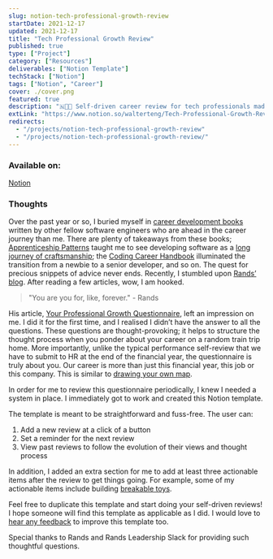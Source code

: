 ```yaml
---
slug: notion-tech-professional-growth-review
startDate: 2021-12-17
updated: 2021-12-17
title: "Tech Professional Growth Review"
published: true
type: ["Project"]
category: ["Resources"]
deliverables: ["Notion Template"]
techStack: ["Notion"]
tags: ["Notion", "Career"]
cover: ./cover.png
featured: true
description: "🇳👨‍💻 Self-driven career review for tech professionals made simple"
extLink: "https://www.notion.so/walterteng/Tech-Professional-Growth-Review-Template-966dc9bd4f4448e2a78c1d960ad16e2e"
redirects:
  - "/projects/notion-tech-professional-growth-review"
  - "/projects/notion-tech-professional-growth-review/"
---
```


<BasicImage
  src="https://res.cloudinary.com/wtkw/image/upload/v1639755844/waltertengcom/projects/notion-tech-professional-growth-review/cover_lazsim.png"
  alt="cover"
/>

### Available on:

[Notion](https://www.notion.so/walterteng/Tech-Professional-Growth-Review-Template-966dc9bd4f4448e2a78c1d960ad16e2e)

### Thoughts

Over the past year or so, I buried myself in [career development books](/swe-books-takeaway) written by other fellow software engineers who are ahead in the career journey than me. There are plenty of takeaways from these books; [Apprenticeship Patterns](/apprenticeship-patterns) taught me to see developing software as a [long journey of craftsmanship](/apprenticeship-patterns); the [Coding Career Handbook](/coding-career-handbook) illuminated the transition from a newbie to a senior developer, and so on. The quest for precious snippets of advice never ends. Recently, I stumbled upon [Rands’ blog](https://randsinrepose.com/). After reading a few articles, wow, I am hooked.

> "You are you for, like, forever." - Rands

His article, [Your Professional Growth Questionnaire](https://randsinrepose.com/archives/your-professional-growth-questionnaire/), left an impression on me. I did it for the first time, and I realised I didn’t have the answer to all the questions. These questions are thought-provoking; it helps to structure the thought process when you ponder about your career on a random train trip home. More importantly, unlike the typical performance self-review that we have to submit to HR at the end of the financial year, the questionnaire is truly about you. Our career is more than just this financial year, this job or this company. This is similar to [drawing your own map](/apprenticeship-patterns#draw-your-own-map).

In order for me to review this questionnaire periodically, I knew I needed a system in place. I immediately got to work and created this Notion template.

The template is meant to be straightforward and fuss-free.
The user can:

1. Add a new review at a click of a button
2. Set a reminder for the next review
3. View past reviews to follow the evolution of their views and thought process

In addition, I added an extra section for me to add at least three actionable items after the review to get things going. For example, some of my actionable items include building [breakable toys](/apprenticeship-patterns#breakable-toys).

Feel free to duplicate this template and start doing your self-driven reviews! I hope someone will find this template as applicable as I did. I would love to <a href="https://twitter.com/intent/tweet?screen_name=davzoku" target="_blank">
hear any feedback</a> to improve this template too.

Special thanks to Rands and Rands Leadership Slack for providing such thoughtful questions.
